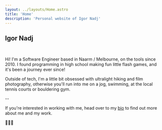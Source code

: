 ```yaml
---
layout: ../layouts/Home.astro
title: 'Home'
description: 'Personal website of Igor Nadj'
---
```



<PhotoOfMe />

## Igor Nadj
<br/>

Hi! I'm a Software Engineer based in Naarm / Melbourne, on the tools since 2010. I found programming in high school making fun little flash games, and it's been a journey ever since!

Outside of tech, I'm a little bit obsessed with ultralight hiking and film photography, otherwise you'll run into me on a jog, swimming, at the local tennis courts or bouldering gym. 

--

If you're interested in working with me, head over to my <a href="/bio">bio</a> to find out more about me and my work.

🗻👨‍🎨


